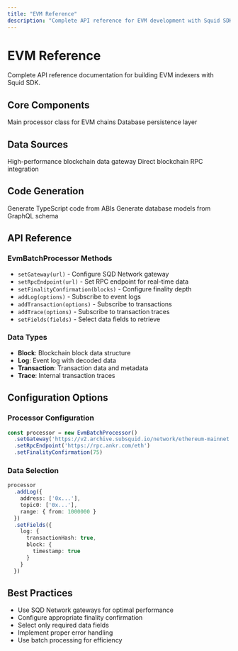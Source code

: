 ```yaml
---
title: "EVM Reference"
description: "Complete API reference for EVM development with Squid SDK"
---
```


# EVM Reference

Complete API reference documentation for building EVM indexers with Squid SDK.

## Core Components

<CardGroup cols={2}>
  <Card title="EvmBatchProcessor" href="/en/sdk/reference/processors/evm-batch">
    Main processor class for EVM chains
  </Card>
  <Card title="TypeORM Store" href="/en/sdk/reference/store/typeorm">
    Database persistence layer
  </Card>
</CardGroup>

## Data Sources

<CardGroup cols={2}>
  <Card title="SQD Network" href="/en/sdk/reference/datasources/sqd-network">
    High-performance blockchain data gateway
  </Card>
  <Card title="RPC Endpoints" href="/en/sdk/reference/datasources/rpc">
    Direct blockchain RPC integration
  </Card>
</CardGroup>

## Code Generation

<CardGroup cols={2}>
  <Card title="EVM Typegen" href="/en/sdk/reference/typegen/evm">
    Generate TypeScript code from ABIs
  </Card>
  <Card title="TypeORM Codegen" href="/en/sdk/reference/codegen/typeorm">
    Generate database models from GraphQL schema
  </Card>
</CardGroup>

## API Reference

### EvmBatchProcessor Methods

- `setGateway(url)` - Configure SQD Network gateway
- `setRpcEndpoint(url)` - Set RPC endpoint for real-time data
- `setFinalityConfirmation(blocks)` - Configure finality depth
- `addLog(options)` - Subscribe to event logs
- `addTransaction(options)` - Subscribe to transactions
- `addTrace(options)` - Subscribe to transaction traces
- `setFields(fields)` - Select data fields to retrieve

### Data Types

- **Block**: Blockchain block data structure
- **Log**: Event log with decoded data
- **Transaction**: Transaction data and metadata
- **Trace**: Internal transaction traces

## Configuration Options

### Processor Configuration
```typescript
const processor = new EvmBatchProcessor()
  .setGateway('https://v2.archive.subsquid.io/network/ethereum-mainnet')
  .setRpcEndpoint('https://rpc.ankr.com/eth')
  .setFinalityConfirmation(75)
```

### Data Selection
```typescript
processor
  .addLog({
    address: ['0x...'],
    topic0: ['0x...'],
    range: { from: 1000000 }
  })
  .setFields({
    log: {
      transactionHash: true,
      block: {
        timestamp: true
      }
    }
  })
```

## Best Practices

- Use SQD Network gateways for optimal performance
- Configure appropriate finality confirmation
- Select only required data fields
- Implement proper error handling
- Use batch processing for efficiency
